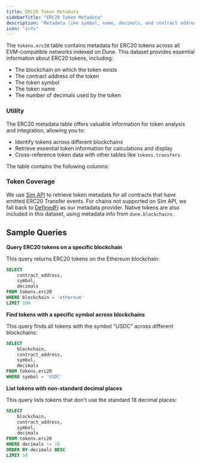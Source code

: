 ```yaml
---
title: ERC20 Token Metadata
sidebarTitle: "ERC20 Token Metadata"
description: "Metadata like symbol, name, decimals, and contract address for ERC20 tokens across EVM networks."
icon: "info"
---
```


The `tokens.erc20` table contains metadata for ERC20 tokens across all EVM-compatible networks indexed on Dune. This dataset provides essential information about ERC20 tokens, including:

- The blockchain on which the token exists
- The contract address of the token
- The token symbol
- The token name
- The number of decimals used by the token

### Utility

The ERC20 metadata table offers valuable information for token analysis and integration, allowing you to:

- Identify tokens across different blockchains
- Retrieve essential token information for calculations and display
- Cross-reference token data with other tables like `tokens.transfers`

The table contains the following columns:


<ColumnDescriptions tableSchema="tokens" tableName="erc20" />


<TableSample tableSchema="tokens" tableName="erc20" />

### Token Coverage

We use [Sim API](https://docs.sim.dune.com/evm/token-info) to retrieve token metadata for all contracts that have emitted ERC20 Transfer events. For chains not supported on Sim API, we fall back to [DefinedFi](https://docs.defined.fi/reference/token) as our metadata provider.
Native tokens are also included in this dataset, using metadata info from `dune.blockchains`.

## Sample Queries

**Query ERC20 tokens on a specific blockchain**

This query returns ERC20 tokens on the Ethereum blockchain:

```sql
SELECT
    contract_address,
    symbol,
    decimals
FROM tokens.erc20
WHERE blockchain = 'ethereum'
LIMIT 100
```

**Find tokens with a specific symbol across blockchains**

This query finds all tokens with the symbol "USDC" across different blockchains:

```sql
SELECT
    blockchain,
    contract_address,
    symbol,
    decimals
FROM tokens.erc20
WHERE symbol = 'USDC'
```

**List tokens with non-standard decimal places**

This query lists tokens that don't use the standard 18 decimal places:

```sql
SELECT
    blockchain,
    contract_address,
    symbol,
    decimals
FROM tokens.erc20
WHERE decimals != 18
ORDER BY decimals DESC
LIMIT 50
```

